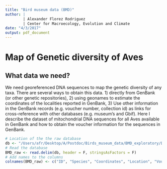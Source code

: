 ```yaml
---
title: "Bird museum data (BMD)"
author: |
        | Alexander Florez Rodriguez
        | Center for Macroecology, Evolution and Climate
date: "4/3/2017"
output: pdf_document
---
```


# Map of Genetic diversity of Aves 
## What data we need?

We need georeferenced DNA sequences to map the genetic diversity of any taxa. There are several ways to obtain this data. 1) directly from GenBank (or other genetic repositories), 2) using geonames to estimate the coordinates of the localities reported in GenBank, 3) Use other information in the GenBank records (e.g. voucher number, collection id) as links for cross-reference with other databases (e.g. museum's and Gbif). Here I describe the dataset of mitochondrial DNA sequences for all Aves available in GenBank and how to obtain the voucher information for the sequences in GenBank.

```r
# Location of the the raw database
db <- "/Users/afr/Desktop/A/Postdoc/Birds_museum_data/BMD_exploratory/Data/coordinates.temp"
# Read the database
BMD_raw <- read.delim(db, header = F, stringsAsFactors = F)
# Add names to the columns
colnames(BMD_raw) <- c("ID", "Species", "Coordinates", "Location", "Voucher","Isolate", "Haplotype")
```